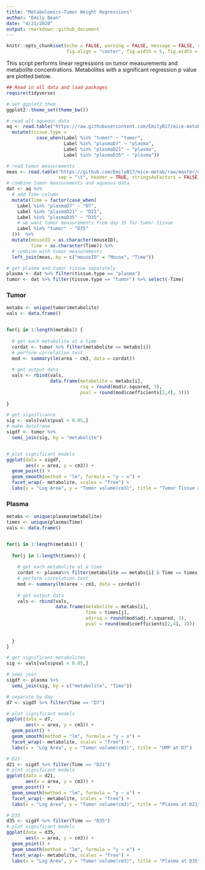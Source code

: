 ```yaml
---
title: "Metabolomics-Tumor Weight Regressions"
author: "Emily Bean"
date: "4/21/2020"
output: rmarkdown::github_document
---
```


```r

knitr::opts_chunk$set(echo = FALSE, warning = FALSE, message = FALSE, collapse = TRUE,
                      fig.align = "center", fig.width = 5, fig.width = 8, fig.units = "in", fig.margin = TRUE)

```

This script performs linear regressions on tumor measurements and metabolite concentrations. Metabolites with a significant regression p value are plotted below. 

```r
## Read in all data and load packages
require(tidyverse)

# set ggplot2 them
ggplot2::theme_set(theme_bw())

# read all aqueous data
aq <- read.table("https://raw.githubusercontent.com/EmilyB17/mice-metab/master/data/allAqueousCleaned.txt", header = TRUE, stringsAsFactors = TRUE) %>% 
  mutate(tissue.type =
           case_when(Label %in% "tumor" ~ "tumor",
                     Label %in% "plasmaD7" ~ "plasma",
                     Label %in% "plasmaD21" ~ "plasma",
                     Label %in% "plasmaD35" ~ "plasma"))

# read tumor measurements
meas <- read.table("https://github.com/EmilyB17/mice-metab/raw/master/data/tumor-measurements.txt",
                   sep = "\t", header = TRUE, stringsAsFactors = FALSE)
# combine tumor measurements and aqueous data
dat <- aq %>% 
  # add Time column
  mutate(Time = factor(case_when(
    Label %in% "plasmaD7" ~ "D7",
    Label %in% "plasmaD21" ~ "D21",
    Label %in% "plasmaD35" ~ "D35",
    # we want tumor measurements from day 35 for tumor tissue
    Label %in% "tumor" ~ "D35"
  )))  %>% 
  mutate(mouseID = as.character(mouseID),
         Time = as.character(Time)) %>% 
  # combine with tumor measurements
  left_join(meas, by = c("mouseID" = "Mouse", "Time"))

# get plasma and tumor tissue separately
plasma <- dat %>% filter(tissue.type == "plasma")
tumor <- dat %>% filter(tissue.type == "tumor") %>% select(-Time)

```

### Tumor

```r

metabs <- unique(tumor$metabolite)
vals <- data.frame()


for(i in 1:length(metabs)) {
  
  # get each metabolite at a time
  cordat <- tumor %>% filter(metabolite == metabs[i])
  # perform correlation test
  mod <- summary(lm(area ~ cm3, data = cordat))
  
  # get output data
  vals <- rbind(vals,
                data.frame(metabolite = metabs[i],
                           rsq = round(mod$r.squared, 3),
                           pval = round(mod$coefficients[2,4], 3)))
  
}

# get significance
sig <- vals[vals$pval < 0.05,]
# make dataframe
sigdf <- tumor %>% 
  semi_join(sig, by = "metabolite")


# plot significant models
ggplot(data = sigdf,
       aes(x = area, y = cm3)) +
  geom_point() +
  geom_smooth(method = "lm", formula = "y ~ x") +
  facet_wrap(~ metabolite, scales = "free") +
  labs(x = "Log Area", y = "Tumor volume(cm3)", title = "Tumor Tissue at Sac")

```

### Plasma

```r

metabs <- unique(plasma$metabolite)
times <- unique(plasma$Time)
vals <- data.frame()


for(i in 1:length(metabs)) {
  
  for(j in 1:length(times)) {
    
    # get each metabolite at a time
    cordat <- plasma%>% filter(metabolite == metabs[i] & Time == times[j])
    # perform correlation test
    mod <- summary(lm(area ~ cm3, data = cordat))
    
    # get output data
    vals <- rbind(vals,
                  data.frame(metabolite = metabs[i],
                             Time = times[j],
                             adjrsq = round(mod$adj.r.squared, 3),
                             pval = round(mod$coefficients[2,4], 3)))
    
    
  }
}

# get significant metabolites
sig <- vals[vals$pval < 0.05,]

# semi join
sigdf <- plasma %>% 
  semi_join(sig, by = c("metabolite", "Time"))


```

```r

# separate by day
d7 <- sigdf %>% filter(Time == "D7")

# plot significant models
ggplot(data = d7,
       aes(x = area, y = cm3)) +
  geom_point() +
  geom_smooth(method = "lm", formula = "y ~ x") +
  facet_wrap(~ metabolite, scales = "free") +
  labs(x = "Log Area", y = "Tumor volume(cm3)", title = "UMP at D7")

```

```r

# D21
d21 <- sigdf %>% filter(Time == "D21")
# plot significant models
ggplot(data = d21,
       aes(x = area, y = cm3)) +
  geom_point() +
  geom_smooth(method = "lm", formula = "y ~ x") +
  facet_wrap(~ metabolite, scales = "free") +
  labs(x = "Log Area", y = "Tumor volume(cm3)", title = "Plasma at D21")

```

```r

# D35
d35 <- sigdf %>% filter(Time == "D35") 
# plot significant models
ggplot(data = d35,
       aes(x = area, y = cm3)) +
  geom_point() +
  geom_smooth(method = "lm", formula = "y ~ x") +
  facet_wrap(~ metabolite, scales = "free") +
  labs(x = "Log Area", y = "Tumor volume(cm3)", title = "Plasma at D35")

```

